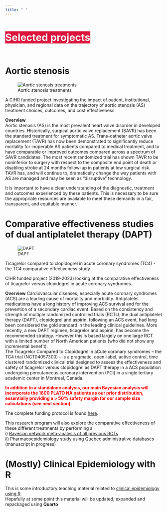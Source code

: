 ```yaml
---
title: " "
---
```


<p style="font-size: xx-large; background-color: crimson; display: inline-block;color: #f1f1f1; font-weight: bold"> Selected projects <iconify-icon icon="fluent-mdl2:reading-mode"></iconify-icon>
</p>

# Aortic stenosis


![Aortic stenosis treatments](photos/images/as.jpg){fig-align="center"}

A CIHR funded project investigating the impact of patient, institutional, physician, and regional data on the trajectory of aortic stenosis (AS) treatment choices, outcomes, and cost effectiveness

**Overview**\
Aortic stenosis (AS) is the most prevalent heart valve disorder in developed countries. Historically, surgical aortic valve replacement (SAVR) has been the standard treatment for symptomatic AS. Trans-catheter aortic valve replacement (TAVR) has now been demonstrated to significantly reduce mortality for inoperable AS patients compared to medical treatment, and to have comparable or improved outcomes compared across a spectrum of SAVR candidates. The most recent randomized trial has shown TAVR to be noninferior to surgery with respect to the composite end point of death or disabling stroke at 24 months follow-up in patients at low surgical risk. TAVR has, and will continue to, dramatically change the way patients with AS are managed and may be seen as “disruptive” technology.

It is important to have a clear understanding of the diagnostic, treatment and outcomes experienced by these patients. This is necessary to be sure the appropriate resources are available to meet these demands in a fair, transparent, and equitable manner.


# Comparative effectiveness studies of dual antiplatelet therapy (DAPT)


![DAPT](photos/images/TC4_scales.png){fig-align="center"}

Ticagrelor compared to clopidogrel in acute coronary syndromes (TC4) - the TC4 comparative effectiveness study

CIHR funded project (2019-2023) looking at the comparative effectiveness of ticagrelor versus clopidogrel in acute coronary syndromes.     

**Overview**
Cardiovascular diseases, especially acute coronary syndromes (ACS) are a leading cause of mortality and morbidity. Antiplatelet medications have a long history of improving ACS survival and for the prevention of a secondary cardiac event. Based on the consistency and strength of multiple randomized controlled trials (RCTs), the dual antiplatelet therapy (DAPT), clopidogrel and aspirin, following an ACS event, had long been considered the gold standard in the leading clinical guidelines. More recently, a new DAPT regimen, ticagrelor and aspirin, has become the recommended strategy. However this is based largely on one large RCT with a limited number of North American patients (who did not show any incremental benefit).     
The Ticagrelor Compared to Clopidogrel in aCute coronary syndromes – the TC4 trial (NCT04057300) – is a pragmatic, open-label, active control, time clustered randomized clinical trial designed to assess the effectiveness and safety of ticagrelor versus clopidogrel as DAPT therapy in a ACS population undergoing percutaneous coronary intervention (PCI) in a single tertiary academic center in Montreal, Canada.    
  
::: {style="color: red"}
**In addition to a standalone analysis, our main Bayesian analysis will incorporate the 1800 PLATO NA patients as our prior distribution, essentially providing a \> 50% safety margin for our sample size calculations (see next section).**
:::

The complete funding protocol is found [here](upload/TC4protocol.pdf).  

This research program will also explore the comparative effectiveness of these different treatments by performing a    
i) [Bayesian network meta-analysis of all previous RCTs](https://www.medrxiv.org/content/10.1101/2023.08.12.23294021v1)     
ii) Pharmacoepidemiology study using Quebec administrative databases (manuscript in progress)     
    


# (Mostly) Clinical Epidemiology with R      

This is some introductory teaching material related to [clinical epidemiology using R](https://bookdown.org/jbrophy115/bookdown-clinepi/).     
Hopefully at some point this material will be updated, expanded and repackaged using **Quarto** 